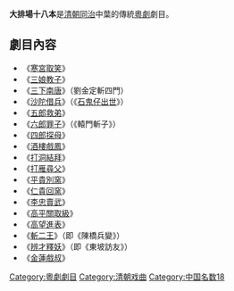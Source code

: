 '''大排場十八本'''是[[清朝|清朝]][[同治|同治]]中葉的傳統[[粵劇|粵劇]]劇目。
==劇目內容==
*《[[寒宮取笑|寒宮取笑]]》
*《[[三娘教子|三娘教子]]》
*《[[三下南唐|三下南唐]]》（劉金定斬四門）
*《[[沙陀借兵|沙陀借兵]]》（《[[石鬼仔出世|石鬼仔出世]]》）
*《[[五郎救弟|五郎救弟]]》
*《[[六郎罪子|六郎罪子]]》（《轅門斬子》）
*《[[四郎探母|四郎探母]]》
*《[[酒樓戲鳳|酒樓戲鳳]]》
*《[[打洞結拜|打洞結拜]]》
*《[[打雁尋父|打雁尋父]]》
*《[[平貴別窯|平貴別窯]]》
*《[[仁貴回窯|仁貴回窯]]》
*《[[李忠賣武|李忠賣武]]》
*《[[高平關取級|高平關取級]]》
*《[[高望進表|高望進表]]》
*《[[斬二王|斬二王]]》（即《陳橋兵變》）
*《[[辨才釋妖|辨才釋妖]]》（即《東坡訪友》）
*《[[金蓮戲叔|金蓮戲叔]]》

[[Category:粵劇劇目|Category:粵劇劇目]]
[[Category:清朝戏曲|Category:清朝戏曲]]
[[Category:中国名数18|Category:中国名数18]]